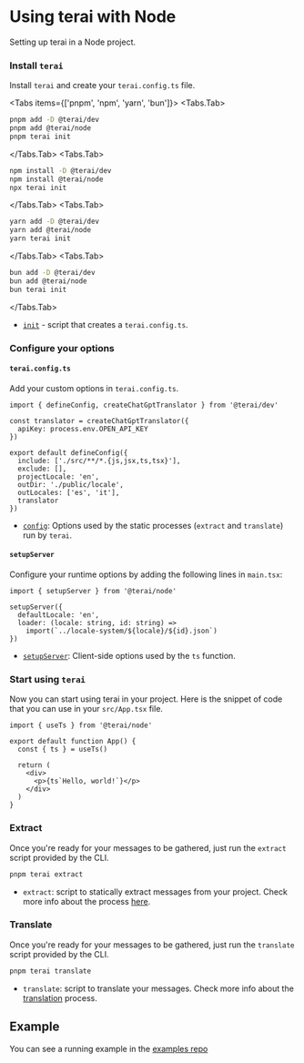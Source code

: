 
# Using terai with Node

Setting up terai in a Node project.

<Steps>

### Install `terai`

Install `terai` and create your `terai.config.ts` file.

<Tabs items={['pnpm', 'npm', 'yarn', 'bun']}>
  <Tabs.Tab>
  ```sh copy
  pnpm add -D @terai/dev
  pnpm add @terai/node
  pnpm terai init
  ```
  </Tabs.Tab>
  <Tabs.Tab>
  ```sh copy
  npm install -D @terai/dev
  npm install @terai/node
  npx terai init
  ```
  </Tabs.Tab>
  <Tabs.Tab>
  ```sh copy
  yarn add -D @terai/dev
  yarn add @terai/node
  yarn terai init
  ```
  </Tabs.Tab>
  <Tabs.Tab>
  ```sh copy
  bun add -D @terai/dev
  bun add @terai/node
  bun terai init
  ```
  </Tabs.Tab>

</Tabs>

- [`init`](/docs/references/cli#terai-init) - script that creates a
  `terai.config.ts`.

### Configure your options

#### `terai.config.ts`

Add your custom options in `terai.config.ts`.

```tsx filename="terai.config.ts" copy
import { defineConfig, createChatGptTranslator } from '@terai/dev'

const translator = createChatGptTranslator({
  apiKey: process.env.OPEN_API_KEY
})

export default defineConfig({
  include: ['./src/**/*.{js,jsx,ts,tsx}'],
  exclude: [],
  projectLocale: 'en',
  outDir: './public/locale',
  outLocales: ['es', 'it'],
  translator
})
```

- [`config`](/docs/references/config): Options used by the static processes
  (`extract` and `translate`) run by `terai`.

#### `setupServer`

Configure your runtime options by adding the following lines in `main.tsx`:

```tsx filename="main.tsx" copy
import { setupServer } from '@terai/node'

setupServer({
  defaultLocale: 'en',
  loader: (locale: string, id: string) =>
    import(`../locale-system/${locale}/${id}.json`)
})
```

- [`setupServer`](/docs/references/setup-client): Client-side options used by
  the `ts` function.

### Start using `terai`

Now you can start using terai in your project. Here is the snippet of code that
you can use in your `src/App.tsx` file.

```tsx filename="App.tsx" copy
import { useTs } from '@terai/node'

export default function App() {
  const { ts } = useTs()

  return (
    <div>
      <p>{ts`Hello, world!`}</p>
    </div>
  )
}
```

### Extract

Once you're ready for your messages to be gathered, just run the `extract`
script provided by the CLI.

```sh
pnpm terai extract
```

- `extract`: script to statically extract messages from your project. Check more
  info about the process [here](/docs/concepts/extraction).

### Translate

Once you're ready for your messages to be gathered, just run the `translate`
script provided by the CLI.

```sh
pnpm terai translate
```

- `translate`: script to translate your messages. Check more info about the
  [translation](/docs/concepts/translation) process.

</Steps>

## Example

You can see a running example in the
[examples repo](https://github.com/terai/examples/tree/master/node)

